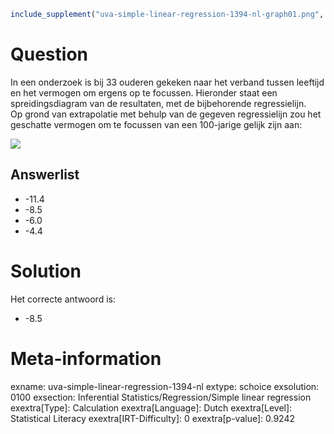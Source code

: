 ```r
include_supplement("uva-simple-linear-regression-1394-nl-graph01.png", recursive = TRUE)
```

Question
========

In een onderzoek is bij 33 ouderen gekeken naar het verband tussen
leeftijd en het vermogen om ergens op te focussen. Hieronder staat een
spreidingsdiagram van de resultaten, met de bijbehorende regressielijn.\
Op grond van extrapolatie met behulp van de gegeven regressielijn zou
het geschatte vermogen om te focussen van een 100-jarige gelijk zijn
aan:

![](uva-simple-linear-regression-1394-nl-graph01.png)

Answerlist
----------

* -11.4
* -8.5
* -6.0
* -4.4

Solution
========

Het correcte antwoord is: 

* -8.5

Meta-information
================
exname: uva-simple-linear-regression-1394-nl
extype: schoice
exsolution: 0100
exsection: Inferential Statistics/Regression/Simple linear regression
exextra[Type]: Calculation
exextra[Language]: Dutch
exextra[Level]: Statistical Literacy
exextra[IRT-Difficulty]: 0
exextra[p-value]: 0.9242
